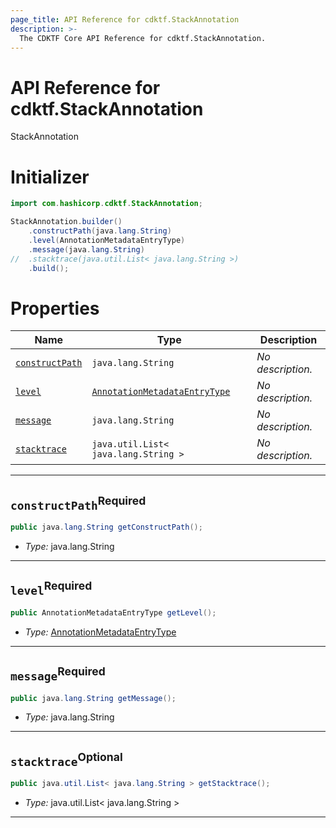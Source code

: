 ```yaml
---
page_title: API Reference for cdktf.StackAnnotation
description: >-
  The CDKTF Core API Reference for cdktf.StackAnnotation.
---
```


<!-- This file is generated through yarn generate-docs -->

# API Reference for cdktf.StackAnnotation

   StackAnnotation <a name="StackAnnotation" id="cdktf.StackAnnotation"></a>
  
  # Initializer <a name="Initializer" id="cdktf.StackAnnotation.Initializer"></a>
  
  ```java
  import com.hashicorp.cdktf.StackAnnotation;
  
  StackAnnotation.builder()
      .constructPath(java.lang.String)
      .level(AnnotationMetadataEntryType)
      .message(java.lang.String)
  //  .stacktrace(java.util.List< java.lang.String >)
      .build();
  ```
  
  # Properties <a name="Properties" id="Properties"></a>
  
  | **Name** | **Type** | **Description** |
  | --- | --- | --- |
  | <code><a href="#cdktf.StackAnnotation.property.constructPath">constructPath</a></code> | <code>java.lang.String</code> | *No description.* |
  | <code><a href="#cdktf.StackAnnotation.property.level">level</a></code> | <code><a href="#cdktf.AnnotationMetadataEntryType">AnnotationMetadataEntryType</a></code> | *No description.* |
  | <code><a href="#cdktf.StackAnnotation.property.message">message</a></code> | <code>java.lang.String</code> | *No description.* |
  | <code><a href="#cdktf.StackAnnotation.property.stacktrace">stacktrace</a></code> | <code>java.util.List< java.lang.String ></code> | *No description.* |
  
  ---
  
  ## `constructPath`<sup>Required</sup> <a name="constructPath" id="cdktf.StackAnnotation.property.constructPath"></a>
  
  ```java
  public java.lang.String getConstructPath();
  ```
  
  - *Type:* java.lang.String
  
  ---
  
  ## `level`<sup>Required</sup> <a name="level" id="cdktf.StackAnnotation.property.level"></a>
  
  ```java
  public AnnotationMetadataEntryType getLevel();
  ```
  
  - *Type:* <a href="#cdktf.AnnotationMetadataEntryType">AnnotationMetadataEntryType</a>
  
  ---
  
  ## `message`<sup>Required</sup> <a name="message" id="cdktf.StackAnnotation.property.message"></a>
  
  ```java
  public java.lang.String getMessage();
  ```
  
  - *Type:* java.lang.String
  
  ---
  
  ## `stacktrace`<sup>Optional</sup> <a name="stacktrace" id="cdktf.StackAnnotation.property.stacktrace"></a>
  
  ```java
  public java.util.List< java.lang.String > getStacktrace();
  ```
  
  - *Type:* java.util.List< java.lang.String >
  
  ---
  
